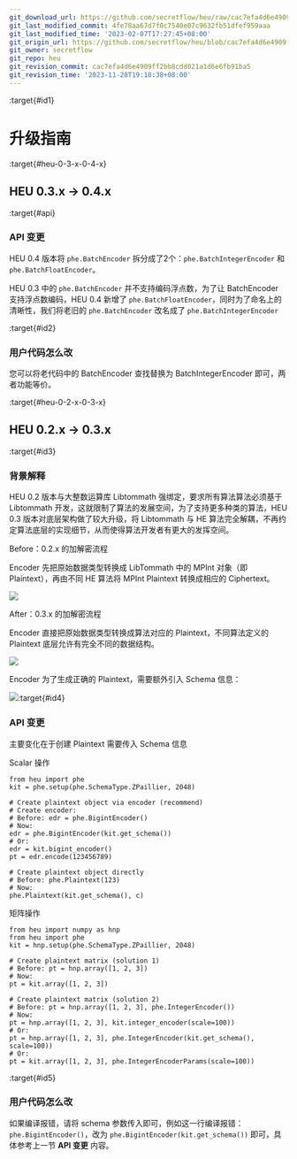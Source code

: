 ```yaml
---
git_download_url: https://github.com/secretflow/heu/raw/cac7efa4d6e4909ff2bb8cdd021a1d6e6fb91ba5/docs/references/upgrade_guide.rst
git_last_modified_commit: 4fe78aa67d7f0c7540e07c9632fb51dfef959aaa
git_last_modified_time: '2023-02-07T17:27:45+08:00'
git_origin_url: https://github.com/secretflow/heu/blob/cac7efa4d6e4909ff2bb8cdd021a1d6e6fb91ba5/docs/references/upgrade_guide.rst
git_owner: secretflow
git_repo: heu
git_revision_commit: cac7efa4d6e4909ff2bb8cdd021a1d6e6fb91ba5
git_revision_time: '2023-11-28T19:18:38+08:00'
---
```


:target{#id1}

# 升级指南

<style>
  {"\n    .red {color:#CC6600}\n    .blue {color:#6C8EBF}\n"}
</style>

:target{#heu-0-3-x-0-4-x}

## HEU 0.3.x → 0.4.x

:target{#api}

### API 变更

HEU 0.4 版本将 `phe.BatchEncoder` 拆分成了2个：`phe.BatchIntegerEncoder` 和 `phe.BatchFloatEncoder`。

HEU 0.3 中的 `phe.BatchEncoder` 并不支持编码浮点数，为了让 BatchEncoder 支持浮点数编码，HEU 0.4 新增了 `phe.BatchFloatEncoder`，同时为了命名上的清晰性，我们将老旧的 `phe.BatchEncoder` 改名成了 `phe.BatchIntegerEncoder`

:target{#id2}

### 用户代码怎么改

您可以将老代码中的 BatchEncoder 查找替换为 BatchIntegerEncoder 即可，两者功能等价。

:target{#heu-0-2-x-0-3-x}

## HEU 0.2.x → 0.3.x

:target{#id3}

### 背景解释

HEU 0.2 版本与大整数运算库 Libtommath 强绑定，要求所有算法算法必须基于 Libtommath 开发，这就限制了算法的发展空间，为了支持更多种类的算法，HEU 0.3 版本对底层架构做了较大升级，将 Libtommath 与 HE 算法完全解耦，不再约定算法底层的实现细节，从而使得算法开发者有更大的发挥空间。

Before：0.2.x 的加解密流程

Encoder 先把原始数据类型转换成 LibTommath 中的 MPInt 对象（即 Plaintext），再由不同 HE 算法将 MPInt Plaintext 转换成相应的 Ciphertext。

![](../_assets/0_2_flow.png)

After：0.3.x 的加解密流程

Encoder 直接把原始数据类型转换成算法对应的 Plaintext，不同算法定义的 Plaintext 底层允许有完全不同的数据结构。

![](../_assets/0_3_flow.png)

Encoder 为了生成正确的 Plaintext，需要额外引入 Schema 信息：

![](../_assets/0_3_encoder.png):target{#id4}

### API 变更

主要变化在于创建 Plaintext 需要传入 Schema 信息

Scalar 操作

```python3
from heu import phe
kit = phe.setup(phe.SchemaType.ZPaillier, 2048)

# Create plaintext object via encoder (recommend)
# Create encoder:
# Before: edr = phe.BigintEncoder()
# Now:
edr = phe.BigintEncoder(kit.get_schema())
# Or:
edr = kit.bigint_encoder()
pt = edr.encode(123456789)

# Create plaintext object directly
# Before: phe.Plaintext(123)
# Now:
phe.Plaintext(kit.get_schema(), c)
```

矩阵操作

```python3
from heu import numpy as hnp
from heu import phe
kit = hnp.setup(phe.SchemaType.ZPaillier, 2048)

# Create plaintext matrix (solution 1)
# Before: pt = hnp.array([1, 2, 3])
# Now:
pt = kit.array([1, 2, 3])

# Create plaintext matrix (solution 2)
# Before: pt = hnp.array([1, 2, 3], phe.IntegerEncoder())
# Now:
pt = hnp.array([1, 2, 3], kit.integer_encoder(scale=100))
# Or:
pt = hnp.array([1, 2, 3], phe.IntegerEncoder(kit.get_schema(), scale=100))
# Or:
pt = kit.array([1, 2, 3], phe.IntegerEncoderParams(scale=100))
```

:target{#id5}

### 用户代码怎么改

如果编译报错，请将 schema 参数传入即可，例如这一行编译报错：`phe.BigintEncoder()`，改为 `phe.BigintEncoder(kit.get_schema())` 即可，具体参考上一节 <strong>API 变更</strong> 内容。
